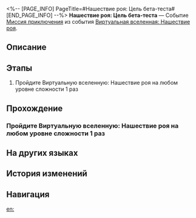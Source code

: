 <%-- [PAGE_INFO]
PageTitle=#Нашествие роя: Цель бета-теста#
[END_PAGE_INFO] --%>
{{Дополнить|Диалоги.}}
{{Миссия Инфобокс
|id              = 8013110
|Название        = 
|Изображение     = Миссия Нашествие роя Цель бета-теста.png
|Тип             = Миссия приключения
|Событие         = Виртуальная вселенная: Нашествие роя
|Глава           = 
|Условия         = 
* Завершена [[Миссия приключения]] «[[Нашествие роя: Экспериментальное обучение&nbsp;II]]»
* Достигните [[Уровень Освоения|Уровня Освоения]] 21
|Персонажи       = Первопроходец
|СтартЛокация    = [[Космическая станция «Герта»]] — [[Офис Герты]]
|Мир             = Космическая станция «Герта»
|Предыдущая      = Нашествие роя: Экспериментальное обучение&nbsp;II
|Следующая       = 
|Награды         = Кредиты*10 000
}}
'''Нашествие роя: Цель бета-теста''' — Событие [[Миссия приключения]] из события [[Виртуальная вселенная: Нашествие роя]].

==Описание==
{{Описание|<!--официальное описание из Перекрёстка судеб-->}}

==Этапы==
# Пройдите Виртуальную вселенную: Нашествие роя на любом уровне сложности 1 раз

==Прохождение==
{{Дополнить}}

===Пройдите Виртуальную вселенную: Нашествие роя на любом уровне сложности 1 раз===
{{Описание миссии|тип=Миссия приключения|локация=Офис Герты|Герта, Жуань Мэй, Скрюллум и Стивен совместными усилиями выпустили первое большое обновление для Виртуальной вселенной! В Виртуальной вселенной были открыты 3 измерения. Между тем Герта придумала небольшую хитрость, чтобы быстрее приблизить вас к Эонам с помощью Зала визитов - здесь поведение многих вершителей судеб на протяжении всей истории было смоделировано и зашифровано в кодах. Вы можете подражать им и получать силу разных Путей, ведь преданное следование Пути - единственный способ получить аудиенцию у Эонов.}}
{{Диалог Начало}}
{{Диалог Конец}}

==На других языках==
{{На других языках
|en   = Swarm Disaster: Test Objective
|zhs  = 寰宇蝗灾：测试目标
|zht  = 寰宇蝗災：測試目標
|ja   = 宇宙の蝗害：テスト目標
|ko   = 곤충 떼 재난: 테스트 목표
|es   = La Plaga: Objetivo de simulación
|fr   = Désastre de l'Essaim&nbsp;: Objectif du test
|ru   = Нашествие роя: Цель бета-теста
|th   = หายนะแห่งมวลแมลง: เป้าหมายการทดสอบ
|vi   = Thảm Họa Đàn Côn Trùng: Mục Tiêu Thử Nghiệm
|de   = Schwarmkatastrophe: Ziel des Betatests
|id   = Bencana Swarm: Tujuan Uji Coba
|pt   = O Desastre do Enxame: Objetivo do Teste
}}

==История изменений==
{{История изменений|3.5}}

==Навигация==
{{Миссия приключения Навбокс|Глава }}

[[en:]]
